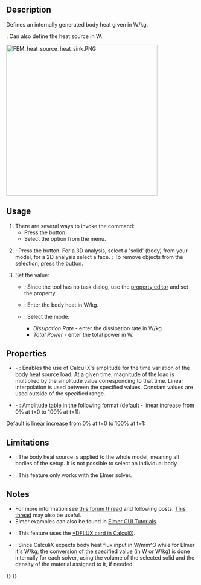 <languages/>
<translate>

<!--T:4-->
{{Docnav
|[[FEM_ConstraintTemperature|Constraint temperature]]
|[[FEM_ConstantVacuumPermittivity|Constant vacuum permittivity]]
|[[FEM_Workbench|FEM]]
|IconL=FEM_ConstraintTemperature.svg
|IconR=FEM_ConstantVacuumPermittivity.svg
|IconC=Workbench_FEM.svg
}}

<!--T:1-->
{{GuiCommandContainer|
{{GuiCommand
|Name=FEM ConstraintBodyHeatSource
|MenuLocation=Model → Thermal Boundary Conditions and Loads → Body Heat Source
|Workbenches=[[FEM_Workbench|FEM]]
|Version=0.19
|SeeAlso=[[FEM_tutorial|FEM tutorial]]
}}
{{GuiCommandFemInfo
|Solvers=CalculiX, Elmer
}}
}}

==Description== <!--T:8-->

<!--T:2-->
Defines an internally generated body heat given in W/kg.

<!--T:14-->
{{VersionPlus|1.0}}: Can also define the heat source in W.

</translate>
[[Image:FEM_heat_source_heat_sink.PNG|400px]]
<translate>
<!--T:15-->
{{Caption|Heat sink with a chip underneath serving as a body heat source}}

==Usage== <!--T:9-->

<!--T:7-->
# There are several ways to invoke the command:
#* Press the {{Button|[[Image:FEM_ConstraintBodyHeatSource.svg|16px]] [[FEM_ConstraintBodyHeatSource|Body Heat Source]]}} button.
#* Select the {{MenuCommand|Model → Thermal Boundary Conditions and Loads → [[Image:FEM_ConstraintBodyHeatSource.svg|16px]] Body Heat Source}} option from the menu.
# {{VersionPlus|0.21}}: Press the {{Button|Add}} button. For a 3D analysis, select a 'solid' (body) from your model, for a 2D analysis select a face. {{Version|1.1}}: To remove objects from the selection, press the {{Button|Remove}} button.
# Set the value: 
#* {{VersionMinus|0.20}}: Since the tool has no task dialog, use the [[Property_editor|property editor]] and set the property {{PropertyData|Heat Source}}.
#* {{Version|0.21}}: Enter the body heat in W/kg.
#* {{VersionPlus|1.0}}: Select the mode:
#** ''Dissipation Rate'' - enter the dissipation rate in W/kg .
#** ''Total Power'' - enter the total power in W.

==Properties==

* {{PropertyData|Enable Amplitude}} - {{Version|1.1}}: Enables the use of CalculiX's amplitude for the time variation of the body heat source load. At a given time, magnitude of the load is multiplied by the amplitude value corresponding to that time. Linear interpolation is used between the specified values. Constant values are used outside of the specified range.
* {{PropertyData|Amplitude Values}} - {{Version|1.1}}: Amplitude table in the following format (default - linear increase from 0% at t=0 to 100% at t=1):

</translate>
: {{Code|code=
time_1, amplitude_value_1
...
}}
<translate>

Default is linear increase from 0% at t=0 to 100% at t=1:

</translate>
: {{Code|code=
0, 0
1, 1
}}
<translate>

==Limitations== <!--T:12-->

<!--T:13-->
* {{VersionMinus|0.20}}: The body heat source is applied to the whole model, meaning all bodies of the setup. It is not possible to select an individual body.
* {{VersionMinus|0.21}}: This feature only works with the Elmer solver.

==Notes== <!--T:10-->

<!--T:11-->
* For more information see [https://forum.freecad.org/viewtopic.php?f=18&t=44705&start=490#p422539 this forum thread] and following posts. [https://forum.freecad.org/viewtopic.php?f=18&t=28926 This thread] may also be useful.
* Elmer examples can also be found in [https://www.nic.funet.fi/pub/sci/physics/elmer/doc/ElmerTutorials.pdf Elmer GUI Tutorials].
* {{VersionPlus|1.0}}: This feature uses the [https://web.mit.edu/calculix_v2.7/CalculiX/ccx_2.7/doc/ccx/node188.html *DFLUX card in CalculiX].
* {{VersionPlus|1.0}}: Since CalculiX expects body heat flux input in W/mm^3 while for Elmer it's W/kg, the conversion of the specified value (in W or W/kg) is done internally for each solver, using the volume of the selected solid and the density of the material assigned to it, if needed.

<!--T:5-->
{{Docnav
|[[FEM_ConstraintTemperature|Constraint temperature]]
|[[FEM_ConstantVacuumPermittivity|Constant vacuum permittivity]]
|[[FEM_Workbench|FEM]]
|IconL=FEM_ConstraintTemperature.svg
|IconR=FEM_ConstantVacuumPermittivity.svg
|IconC=Workbench_FEM.svg
}}

</translate>
{{FEM Tools navi{{#translation:}}}}
{{Userdocnavi{{#translation:}}}}